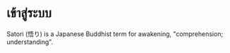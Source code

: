 # เข้าสู่ระบบ

Satori (悟り) is a Japanese Buddhist term for awakening, "comprehension; understanding".
